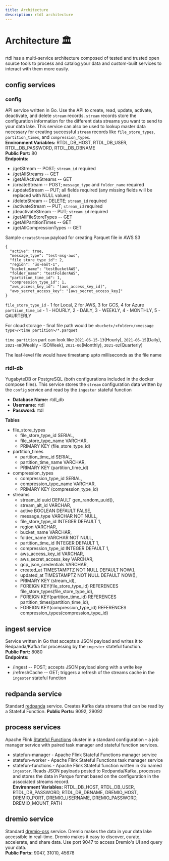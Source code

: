 ```yaml
---
title: Architecture
description: rtdl architecture
---
```


# Architecture 🏛
rtdl has a multi-service architecture composed of tested and trusted open source tools 
to process and catalog your data and custom-built services to interact with them more easily.

## config services

### config
API service written in Go. Use the API to create, read, update, activate, deactivate, 
and delete `stream` records. `stream` records store the configuration information for 
the different data streams you want to send to your data lake. This service can also be 
used to lookup master data necessary for creating successful `stream` records like 
`file_store_types`, `partition_times`, and `compression_types`.  
**Environment Variables:** RTDL_DB_HOST, RTDL_DB_USER, RTDL_DB_PASSWORD, RTDL_DB_DBNAME  
**Public Port:** 80  
**Endpoints:**
  * /getStream -- POST; `stream_id` required
  * /getAllStreams -- GET
  * /getAllActiveStreams -- GET
  * /createStream -- POST; `message_type` and `folder_name` required
  * /updateStream -- PUT; all fields required (any missing fields will be replaced with NULL 
    values)
  * /deleteStream -- DELETE; `stream_id` required
  * /activateStream -- PUT; `stream_id` required
  * /deactivateStream -- PUT; `stream_id` required
  * /getAllFileStoreTypes -- GET
  * /getAllPartitionTimes -- GET
  * /getAllCompressionTypes -- GET
  
  Sample ```createStream``` payload for creating Parquet file in AWS S3
  ```	
  {
    "active": true,
    "message_type": "test-msg-aws",
    "file_store_type_id": 2,
    "region": "us-east-1",
    "bucket_name": "testBucketAWS",
    "folder_name": "testFolderAWS",
    "partition_time_id": 1,
    "compression_type_id": 1,
    "aws_access_key_id": "[aws_access_key_id]",
    "aws_secret_access_key": "[aws_secret_access_key]"
  }
  ```
  
  ```file_store_type_id``` - 1 for Local, 2 for AWS, 3 for GCS, 4 for Azure  
  ```partiion_time_id``` - 1 - HOURLY, 2 - DAILY, 3 - WEEKLY, 4 - MONTHLY, 5 - QAURTERLY
  
  For cloud storage - final file path would be 
  ```<bucket>/<folder>/<message type>/<time partition>/*.parquet```
  
  ```time partition``` part can look like 
	```2021-06-15-13```(Hourly), 
	```2021-06-15```(Daily),
	```2021-48```(Weekly - ISOWeek), 
	```2021-06```(Monthly),
	```2021-02```(Quarterly)
	
  The leaf-level file would have timestamp upto milliseconds as the file name
  

### rtdl-db
YugabyteDB or PostgreSQL (both configurations included in the docker compose files). This service 
stores the `stream` configuration data written by the `config` service and read by the `ingester` 
stateful function  
  * **Database Name:** rtdl_db
  * **Username:** rtdl
  * **Password:** rtdl

**Tables**
  * file_store_types
    * file_store_type_id SERIAL,
    * file_store_type_name VARCHAR,
    * PRIMARY KEY (file_store_type_id)
  * partition_times
    * partition_time_id SERIAL,
    * partition_time_name VARCHAR,
    * PRIMARY KEY (partition_time_id)
  * compression_types
    * compression_type_id SERIAL,
    * compression_type_name VARCHAR,
    * PRIMARY KEY (compression_type_id)
  * streams
    * stream_id uuid DEFAULT gen_random_uuid(),
    * stream_alt_id VARCHAR,
    * active BOOLEAN DEFAULT FALSE,
    * message_type VARCHAR NOT NULL,
    * file_store_type_id INTEGER DEFAULT 1,
    * region VARCHAR,
    * bucket_name VARCHAR,
    * folder_name VARCHAR NOT NULL,
    * partition_time_id INTEGER DEFAULT 1,
    * compression_type_id INTEGER DEFAULT 1,
    * aws_access_key_id VARCHAR,
    * aws_secret_access_key VARCHAR,
    * gcp_json_credentials VARCHAR,
    * created_at TIMESTAMPTZ NOT NULL DEFAULT NOW(),
    * updated_at TIMESTAMPTZ NOT NULL DEFAULT NOW(),
    * PRIMARY KEY (stream_id),
    * FOREIGN KEY(file_store_type_id) REFERENCES file_store_types(file_store_type_id),
    * FOREIGN KEY(partition_time_id) REFERENCES partition_times(partition_time_id),
    * FOREIGN KEY(compression_type_id) REFERENCES compression_types(compression_type_id)

## ingest service
Service written in Go that accepts a JSON payload and writes it to Redpanda/Kafka for processing by the 
`ingester` stateful function.  
**Public Port:** 8080  
**Endpoints:**
  * /ingest -- POST; accepts JSON payload along with a write key
  * /refreshCache -- GET; triggers a refresh of the streams cache in the `ingester` stateful function

## redpanda service
Standard [redpanda](https://github.com/redpanda-data/redpanda) service. Creates Kafka data streams that can be read by a Stateful Function.
**Public Ports:** 9092, 29092

## process services
Apache Flink [Stateful Functions](https://flink.apache.org/stateful-functions.html) cluster in a standard 
configuration – a job manager service with paired task manager and stateful function services.
  * statefun-manager - Apache Flink Stateful Functions manager service  
  * statefun-worker - Apache Flink Stateful Functions task manager service
  * statefun-functions - Apache Flink Stateful function written in Go named `ingester`. Reads JSON 
    payloads posted to Redpanda/Kafka, processes and stores the data in Parque format based on the configuration 
    in the associated streams record.  
    **Environment Variables:** RTDL_DB_HOST, RTDL_DB_USER, RTDL_DB_PASSWORD, RTDL_DB_DBNAME, DREMIO_HOST, 
    DREMIO_PORT, DREMIO_USERNAME, DREMIO_PASSWORD, DREMIO_MOUNT_PATH


## dremio service
Standard [dremio-oss](https://github.com/dremio/dremio-oss) service. Dremio makes the data in your data lake accessible in real-time. Dremio makes it easy 
to discover, curate, accelerate, and share data. Use port 9047 to access Dremio's UI and query your data.  
**Public Ports:** 9047, 31010, 45678
  